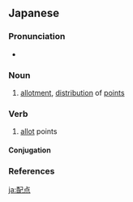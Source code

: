 ==Japanese==
{{ja-kanjitab|はい|てん|yomi=on}}

===Pronunciation===
* {{ja-pron|はいてん|y=o|acc=0|acc_ref=NHK}}

===Noun===
{{ja-noun|はいてん}}

# [[allotment]], [[distribution]] of [[points]]
#: {{ja-usex|この問題は'''配点'''が高い。|この もんだい は '''はいてん''' が たかい。|This question counts for a high number of points.}}

===Verb===
{{ja-verb-suru|はいてん}}

# [[allot]] points

====Conjugation====
{{ja-suru|はいてん}}

===References===
<references/>

[[ja:配点]]